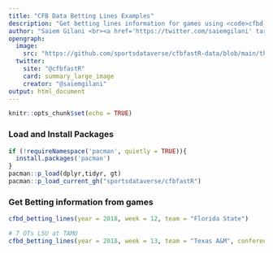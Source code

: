 ---
title: "CFB Data Betting Lines Examples"
description: "Get betting lines information for games using <code>cfbd_betting_lines()</code>"
author: "Saiem Gilani <br><a href='https://twitter.com/saiemgilani' target='blank'><img src='https://img.shields.io/twitter/follow/saiemgilani?color=blue&amp;label=%40saiemgilani&amp;logo=twitter&amp;style=for-the-badge' alt='@saiemgilani'/></a> <a href='https://github.com/saiemgilani' target='blank'><img src='https://img.shields.io/github/followers/saiemgilani?color=eee&amp;logo=Github&amp;style=for-the-badge' alt='@saiemgilani'/></a>"
opengraph:
  image: 
    src: "https://github.com/sportsdataverse/cfbfastR-data/blob/main/themes/social_card_cfbfastR_final_quote.png?raw=true"
  twitter:
    site: "@cfbfastR"
    card: summary_large_image
    creator: "@saiemgilani"
output: html_document
---

```{r setup, include=FALSE}
knitr::opts_chunk$set(echo = TRUE)
```

### **Load and Install Packages**

```{r}
if (!requireNamespace('pacman', quietly = TRUE)){
  install.packages('pacman')
}
pacman::p_load(dplyr,tidyr, gt)
pacman::p_load_current_gh("sportsdataverse/cfbfastR")
```

### **Get Betting information from games**

```{r}
cfbd_betting_lines(year = 2018, week = 12, team = "Florida State")

# 7 OTs LSU at TAMU
cfbd_betting_lines(year = 2018, week = 13, team = "Texas A&M", conference = "SEC")
```
